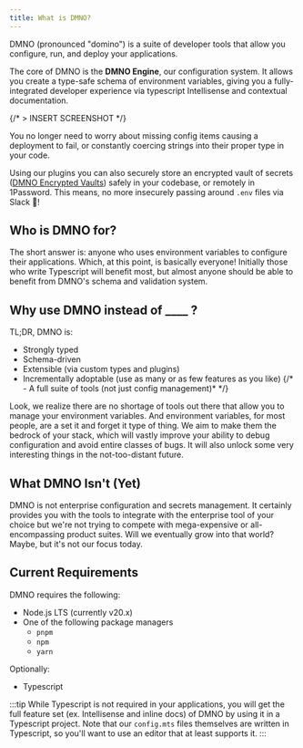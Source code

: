 ```yaml
--- 
title: What is DMNO?
---
```


DMNO (pronounced "domino") is a suite of developer tools that allow you configure, run, and deploy your applications. 

The core of DMNO is the **DMNO Engine**, our configuration system. It allows you create a type-safe schema of environment variables, giving you a fully-integrated developer experience via typescript Intellisense and contextual documentation. 

{/* > INSERT SCREENSHOT */}

You no longer need to worry about missing config items causing a deployment to fail, or constantly coercing strings into their proper type in your code. 

Using our plugins you can also securely store an encrypted vault of secrets ([DMNO Encrypted Vaults](/docs/plugins/encrypted-vault)) safely in your codebase, or remotely in 1Password. This means, no more insecurely passing around `.env` files via Slack 🎉! 

## Who is DMNO for?

The short answer is: anyone who uses environment variables to configure their applications. Which, at this point, is basically everyone! Initially those who write Typescript will benefit most, but almost anyone should be able to benefit from DMNO's schema and validation system. 

## Why use DMNO instead of ____ ? 

TL;DR, DMNO is: 
- Strongly typed
- Schema-driven
- Extensible (via custom types and plugins)
- Incrementally adoptable (use as many or as few features as you like)
{/* - A full suite of tools (not just config management)* */}

Look, we realize there are no shortage of tools out there that allow you to manage your environment variables. And environment variables, for most people, are a set it and forget it type of thing. We aim to make them the bedrock of your stack, which will vastly improve your ability to debug configuration and avoid entire classes of bugs. It will also unlock some very interesting things in the not-too-distant future. 

## What DMNO Isn't (Yet)

DMNO is not enterprise configuration and secrets management. It certainly provides you with the tools to integrate with the enterprise tool of your choice but we're not trying to compete with mega-expensive or all-encompassing product suites. Will we eventually grow into that world? Maybe, but it's not our focus today. 

## Current Requirements

DMNO requires the following: 

- Node.js LTS (currently v20.x)
- One of the following package managers
  - `pnpm`
  - `npm`
  - `yarn` 

Optionally: 
- Typescript

:::tip
While Typescript is not required in your applications, you will get the full feature set (ex. Intellisense and inline docs) of DMNO by using it in a Typescript project. Note that our `config.mts` files themselves are written in Typescript, so you'll want to use an editor that at least supports it. 
:::

